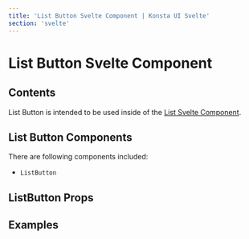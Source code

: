 ```yaml
---
title: 'List Button Svelte Component | Konsta UI Svelte'
section: 'svelte'
---
```



# List Button Svelte Component

## Contents

List Button is intended to be used inside of the [List Svelte Component](/svelte/list).

## List Button Components

There are following components included:

- `ListButton`

## ListButton Props

<ListButtonProps />

## Examples

<ListButtonExample />
